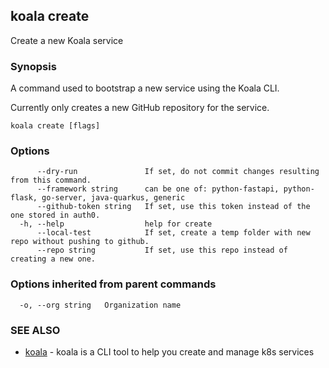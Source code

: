 ## koala create

Create a new Koala service

### Synopsis

A command used to bootstrap a new service using the Koala CLI.

Currently only creates a new GitHub repository for the service.

```
koala create [flags]
```

### Options

```
      --dry-run               If set, do not commit changes resulting from this command.
      --framework string      can be one of: python-fastapi, python-flask, go-server, java-quarkus, generic
      --github-token string   If set, use this token instead of the one stored in auth0.
  -h, --help                  help for create
      --local-test            If set, create a temp folder with new repo without pushing to github.
      --repo string           If set, use this repo instead of creating a new one.
```

### Options inherited from parent commands

```
  -o, --org string   Organization name
```

### SEE ALSO

* [koala](/cli-reference/koala)	 - koala is a CLI tool to help you create and manage k8s services


